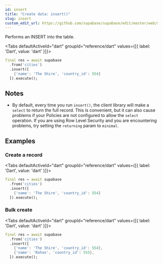 ```yaml
---
id: insert
title: "Create data: insert()"
slug: insert
custom_edit_url: https://github.com/supabase/supabase/edit/master/web/spec/dart.yml
---
```



Performs an INSERT into the table.


<Tabs
  defaultActiveId="dart"
  groupId="reference/dart"
  values={[{ label: 'Dart', value: 'dart' }]}>

<TabsPanel id="dart" label="dart">

```dart
final res = await supabase
  .from('cities')
  .insert([
    {'name': 'The Shire', 'country_id': 554}
  ]).execute();
```


</TabsPanel>

</Tabs>





## Notes

- By default, every time you run `insert()`, the client library will make a `select` to return the full record.
This is convenient, but it can also cause problems if your Policies are not configured to allow the `select` operation. 
If you are using Row Level Security and you are encountering problems, try setting the `returning` param to `minimal`.










## Examples

### Create a record



<Tabs
  defaultActiveId="dart"
  groupId="reference/dart"
  values={[{ label: 'Dart', value: 'dart' }]}>

<TabsPanel id="dart" label="dart">

```dart
final res = await supabase
  .from('cities')
  .insert([
    {'name': 'The Shire', 'country_id': 554}
  ]).execute();
```


</TabsPanel>

</Tabs>

### Bulk create



<Tabs
  defaultActiveId="dart"
  groupId="reference/dart"
  values={[{ label: 'Dart', value: 'dart' }]}>

<TabsPanel id="dart" label="dart">

```dart
final res = await supabase
  .from('cities')
  .insert([
    {'name': 'The Shire', 'country_id': 554},
    {'name': 'Rohan', 'country_id': 555},
  ]).execute();
```


</TabsPanel>

</Tabs>